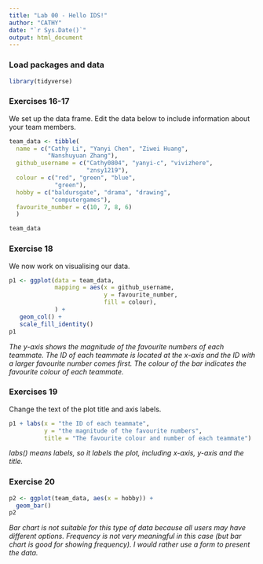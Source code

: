 ```yaml
---
title: "Lab 00 - Hello IDS!"
author: "CATHY"
date: "`r Sys.Date()`"
output: html_document
---
```


### Load packages and data

```r
library(tidyverse) 
```

### Exercises 16-17

We set up the data frame. Edit the data below to include information about your team members.

```r
team_data <- tibble(
  name = c("Cathy Li", "Yanyi Chen", "Ziwei Huang", 
           "Nanshuyuan Zhang"),
  github_username = c("Cathy0804", "yanyi-c", "vivizhere", 
                      "znsy1219"), 
  colour = c("red", "green", "blue", 
             "green"),
  hobby = c("baldursgate", "drama", "drawing", 
            "computergames"),
  favourite_number = c(10, 7, 8, 6)
  )

team_data
```

### Exercise 18

We now work on visualising our data. 

```r
p1 <- ggplot(data = team_data, 
             mapping = aes(x = github_username, 
                           y = favourite_number,
                           fill = colour), 
             ) +
   geom_col() +
   scale_fill_identity()
p1
```


*The y-axis shows the magnitude of the favourite numbers of each teammate. The ID of each teammate is located at the x-axis and the ID with a larger favourite number comes first. The colour of the bar indicates the favourite colour of each teammate.* 

### Exercises 19

Change the text of the plot title and axis labels.

```r
p1 + labs(x = "the ID of each teammate", 
          y = "the magnitude of the favourite numbers",
          title = "The favourite colour and number of each teammate")
```

*labs() means labels, so it labels the plot, including x-axis, y-axis and the title.*

### Exercise 20

```r
p2 <- ggplot(team_data, aes(x = hobby)) +
  geom_bar()
p2
```

*Bar chart is not suitable for this type of data because all users may have different options. Frequency is not very meaningful in this case (but bar chart is good for showing frequency). I would rather use a form to present the data.*
